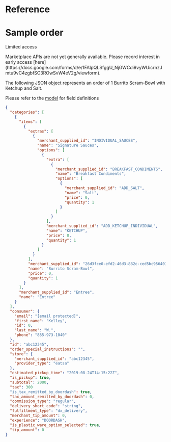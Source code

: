 # Reference

# Sample order

Limited access

<Warning>
Marketplace APIs are not yet generally available. Please record interest in early access [here](https://docs.google.com/forms/d/e/1FAIpQLSfggU_NjGWCdi9vyWUicrnzJmtu9vC4zgbfSC3ROwSvW4eV2g/viewform).
</Warning>

The following JSON object represents an order of 1 Burrito Scram-Bowl with Ketchup and Salt.

Please refer to the [model](/en-US/api/marketplace#section/Order) for field definitions

```json
{  
  "categories": [  
    {  
      "items": [  
        {  
          "extras": [  
            {  
              "merchant_supplied_id": "INDIVIDUAL_SAUCES",  
              "name": "Signature Sauces",  
              "options": [  
                {  
                  "extra": [  
                    {  
                      "merchant_supplied_id": "BREAKFAST_CONDIMENTS",  
                      "name": "Breakfast Condiments",  
                      "options": [  
                        {  
                          "merchant_supplied_id": "ADD_SALT",  
                          "name": "Salt",  
                          "price": 0,  
                          "quantity": 1  
                        }  
                      ]  
                    }  
                  ],  
                  "merchant_supplied_id": "ADD_KETCHUP_INDIVIDUAL",  
                  "name": "KETCHUP",  
                  "price": 0,  
                  "quantity": 1  
                }  
              ]  
            }  
          ],  
          "merchant_supplied_id": "26d3fce0-efd2-46d3-832c-ced5bc956401",  
          "name": "Burrito Scram-Bowl",  
          "price": 0,  
          "quantity": 1  
        }  
      ],  
      "merchant_supplied_id": "Entree",  
      "name": "Entree"  
    }  
  ],  
  "consumer": {  
    "email": "[email protected]",  
    "first_name": "Kelley",  
    "id": 0,  
    "last_name": "W.",  
    "phone": "855-973-1040"  
  },  
  "id": "abc12345",  
  "order_special_instructions": "",  
  "store": {  
    "merchant_supplied_id": "abc12345",  
    "provider_type": "eatsa"  
  },  
  "estimated_pickup_time": "2019-08-24T14:15:22Z",  
  "is_pickup": true,  
  "subtotal": 2000,  
  "tax": 300  
  "is_tax_remitted_by_doordash": true,  
  "tax_amount_remitted_by_doordash": 0,  
  "commission_type": "regular",  
  "delivery_short_code": "string",  
  "fulfillment_type": "dx_delivery",  
  "merchant_tip_amount": 0,  
  "experience": "DOORDASH",  
  "is_plastic_ware_option_selected": true,  
  "tip_amount": 0  
}  

```

